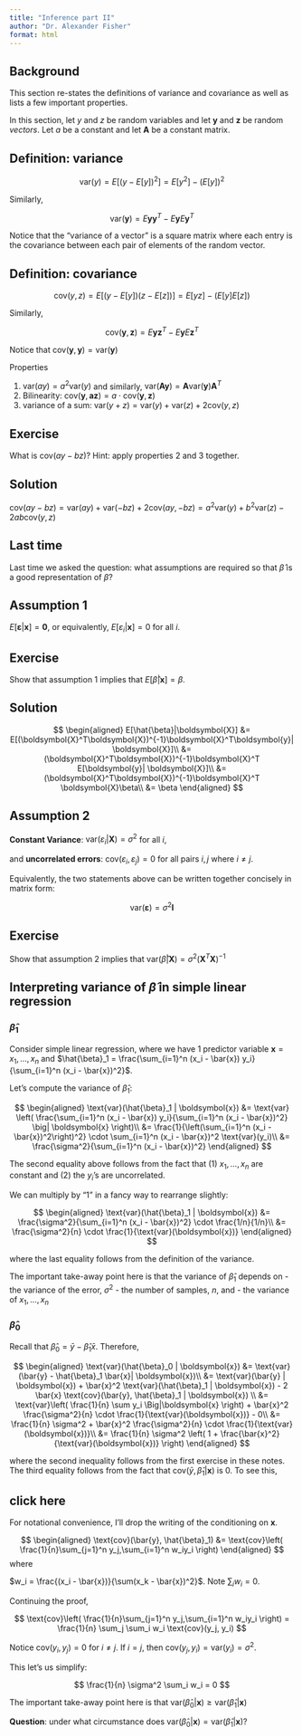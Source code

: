 ```yaml
---
title: "Inference part II"
author: "Dr. Alexander Fisher"
format: html
---
```


\newcommand{\by}{\boldsymbol{y}}
\newcommand{\hby}{\hat{\boldsymbol{y}}}
\newcommand{\bone}{\boldsymbol{1}}
\newcommand{\bx}{\boldsymbol{x}}
\newcommand{\bX}{\boldsymbol{X}}
\newcommand{\be}{\boldsymbol{\varepsilon}}
\newcommand{\hbe}{\hat{\be}}
\newcommand{\bzero}{\boldsymbol{0}}
\newcommand{\identity}{\boldsymbol{I}}

## Background

This section re-states the definitions of variance and covariance as well as lists a few important properties.

In this section, let $y$ and $z$ be random variables and let $\boldsymbol{y}$ and $\boldsymbol{z}$ be random *vectors*. Let $a$ be a constant and let $\boldsymbol{A}$ be a constant matrix. 

::: callout-note
## Definition: variance
$$
\text{var}(y) = E[(y - E[y])^2] = E[y^2] - \left(E[y]\right)^2
$$


Similarly, 

$$
\text{var}(\boldsymbol{y}) = E \boldsymbol{y}\boldsymbol{y}^T - E\boldsymbol{y}E\boldsymbol{y}^T
$$

Notice that the "variance of a vector" is a square matrix where each entry is the covariance between each pair of elements of the random vector. 

::: 

::: callout-note
## Definition: covariance

$$
\text{cov}(y, z) = E[(y - E[y])(z - E[z])] = E[yz] - \left(E[y]E[z]\right)
$$

Similarly, 

$$
\text{cov}(\boldsymbol{y}, \boldsymbol{z}) = E \boldsymbol{y}\boldsymbol{z}^T - E\boldsymbol{y}E\boldsymbol{z}^T
$$

Notice that $\text{cov}(\boldsymbol{y}, \boldsymbol{y}) = \text{var}(\boldsymbol{y})$

:::


Properties 

1. $\text{var}(ay) = a^2 \text{var}(y)$ and similarly, $\text{var}(\boldsymbol{A} \boldsymbol{y}) = \boldsymbol{A} \text{var}(\boldsymbol{y}) \boldsymbol{A}^T$
2. Bilinearity: $\text{cov}(\boldsymbol{y}, \boldsymbol{az}) = a \cdot \text{cov}(\boldsymbol{y}, \boldsymbol{z})$
3. variance of a sum: $\text{var}(y + z) = \text{var}(y) + \text{var}(z) + 2\text{cov}(y, z)$

::: panel-tabset
## Exercise
What is $\text{cov}(ay - bz)$? Hint: apply properties 2 and 3 together.

## Solution
$\text{cov}(ay - bz) = \text{var}(ay) + \text{var}(-bz) + 2 \text{cov}(ay, -bz) = a^2 \text{var}(y) + b^2\text{var}(z) - 2ab\text{cov}(y, z)$
:::

## Last time

Last time we asked the question: what assumptions are required so that $\hat{\beta}$ is a good representation of $\beta$?

::: callout-important
## Assumption 1

$E[\be|\bx] = \bzero$, or equivalently, $E[\varepsilon_i|\bx] = 0$ for all $i$.

:::

::: panel-tabset
## Exercise
Show that assumption 1 implies that $E[\hat{\beta}|\bx] = \beta$.

## Solution

$$
\begin{aligned}
E[\hat{\beta}|\bX] &= E[(\bX^T\bX)^{-1}\bX^T\by | \bX]\\
&= (\bX^T\bX)^{-1}\bX^T E[\by | \bX]\\
&= (\bX^T\bX)^{-1}\bX^T \bX \beta\\
&= \beta
\end{aligned}
$$
:::

::: callout-important
## Assumption 2

**Constant Variance**: $\text{var}(\varepsilon_i | \boldsymbol{X}) = \sigma^2$ for all $i$,

and **uncorrelated errors**: $\text{cov}(\varepsilon_{i}, \varepsilon_j) = 0$ for all pairs $i, j$ where $i \neq j$.

Equivalently, the two statements above can be written together concisely in matrix form:

$$
\text{var}(\be) = \sigma^2 \identity
$$
:::

::: panel-tabset
## Exercise 

Show that assumption 2 implies that $\text{var}(\hat{\beta}|\bX) = \sigma^2 (\bX^T\bX)^{-1}$

:::

## Interpreting variance of $\hat{\beta}$ in simple linear regression

### $\hat{\beta}_1$

Consider simple linear regression, where we have 1 predictor variable $\boldsymbol{x} = x_1, \ldots, x_n$ and $\hat{\beta}_1 = \frac{\sum_{i=1}^n (x_i - \bar{x}) y_i}{\sum_{i=1}^n (x_i - \bar{x})^2}$. 

Let's compute the variance of $\hat{\beta}_1$:

$$
\begin{aligned}
\text{var}(\hat{\beta}_1 | \boldsymbol{x}) 
&= \text{var}
\left(
\frac{\sum_{i=1}^n (x_i - \bar{x}) y_i}{\sum_{i=1}^n (x_i - \bar{x})^2} \big| \boldsymbol{x}
\right)\\
&=
\frac{1}{\left(\sum_{i=1}^n (x_i - \bar{x})^2\right)^2} \cdot \sum_{i=1}^n (x_i - \bar{x})^2 \text{var}(y_i)\\
&= \frac{\sigma^2}{\sum_{i=1}^n (x_i - \bar{x})^2}
\end{aligned}
$$

The second equality above follows from the fact that (1) $x_1, \ldots, x_n$ are constant and (2) the $y_i$'s are uncorrelated.

We can multiply by "1" in a fancy way to rearrange slightly:

$$
\begin{aligned}
\text{var}(\hat{\beta}_1 | \boldsymbol{x}) &= 
\frac{\sigma^2}{\sum_{i=1}^n (x_i - \bar{x})^2} \cdot \frac{1/n}{1/n}\\
&= \frac{\sigma^2}{n} \cdot \frac{1}{\text{var}(\boldsymbol{x})}
\end{aligned}
$$

where the last equality follows from the definition of the variance.

::: callout-important
The important take-away point here is that the variance of $\hat{\beta}_1$ depends on 
- the variance of the error, $\sigma^2$
- the number of samples, $n$, and
- the variance of $x_1, \ldots, x_n$
:::

### $\hat{\beta}_0$

Recall that $\hat{\beta}_0 = \bar{y} - \hat{\beta}_1 \bar{x}$. Therefore, 

$$
\begin{aligned}
\text{var}(\hat{\beta}_0 | \boldsymbol{x}) 
&=
\text{var}(\bar{y} - \hat{\beta}_1 \bar{x}| \boldsymbol{x})\\
&= 
\text{var}(\bar{y} | \boldsymbol{x}) + \bar{x}^2 \text{var}(\hat{\beta}_1 | \boldsymbol{x}) - 2 \bar{x} \text{cov}(\bar{y}, \hat{\beta}_1 | \boldsymbol{x})
\\
&= \text{var}\left(
\frac{1}{n} \sum y_i \Big|\boldsymbol{x}
\right) +
\bar{x}^2 \frac{\sigma^2}{n} \cdot \frac{1}{\text{var}(\boldsymbol{x})} - 0\\
&= \frac{1}{n} \sigma^2  + \bar{x}^2 \frac{\sigma^2}{n} \cdot \frac{1}{\text{var}(\boldsymbol{x})}\\
&= \frac{1}{n} \sigma^2 \left(
1 + \frac{\bar{x}^2}{\text{var}(\boldsymbol{x})}
\right)
\end{aligned}
$$

where the second inequality follows from the first exercise in these notes. The third equality follows from the fact that $\text{cov}(\bar{y}, \hat{\beta}_1 | \boldsymbol{x})$ is 0. To see this, 

::: {.callout-note collapse="true"}
## click here

For notational convenience, I'll drop the writing of the conditioning on $\boldsymbol{x}$.

$$
\begin{aligned}
\text{cov}(\bar{y}, \hat{\beta}_1) 
&= \text{cov}\left(
\frac{1}{n}\sum_{j=1}^n y_j,\sum_{i=1}^n w_iy_i
\right)
\end{aligned}
$$
where

$w_i = \frac{(x_i - \bar{x})}{\sum(x_k - \bar{x})^2}$. Note $\sum_i w_i = 0$.

Continuing the proof,

$$
\text{cov}\left(
\frac{1}{n}\sum_{j=1}^n y_j,\sum_{i=1}^n w_iy_i
\right) = 
\frac{1}{n} \sum_j \sum_i w_i \text{cov}(y_j, y_i)
$$

Notice $\text{cov}(y_i, y_j) = 0$ for $i \neq j$. If $i = j$, then $\text{cov}(y_j, y_i) = \text{var}(y_i) = \sigma^2$.

This let's us simplify:

$$
\frac{1}{n} \sigma^2 \sum_i w_i = 0
$$

:::

::: callout-important
The important take-away point here is that 
$\text{var}(\hat{\beta}_0 | \boldsymbol{x}) \geq \text{var}(\hat{\beta}_1 | \boldsymbol{x})$

**Question**: under what circumstance does $\text{var}(\hat{\beta}_0 | \boldsymbol{x}) = \text{var}(\hat{\beta}_1 | \boldsymbol{x})$?
:::

<!-- &= \frac{1}{n} \cdot \frac{1}{\sum(x_i - \bar{x})^2} \sum (x_i - \bar{x})\text{cov}(y_i, y_i) -->